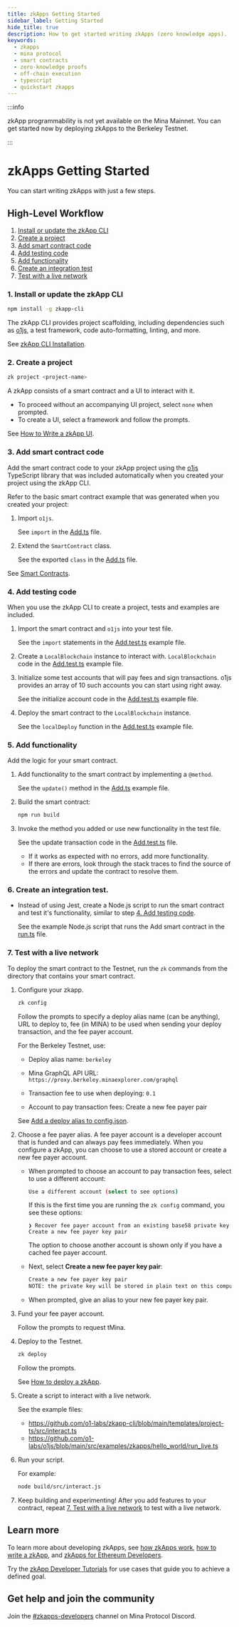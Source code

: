 ```yaml
---
title: zkApps Getting Started
sidebar_label: Getting Started
hide_title: true
description: How to get started writing zkApps (zero knowledge apps).
keywords:
  - zkapps
  - mina protocol
  - smart contracts
  - zero-knowledge proofs
  - off-chain execution
  - typescript
  - quickstart zkapps
---
```


:::info

zkApp programmability is not yet available on the Mina Mainnet. You can get started now by deploying zkApps to the Berkeley Testnet.

:::

# zkApps Getting Started

You can start writing zkApps with just a few steps.

## High-Level Workflow

1. [Install or update the zkApp CLI](#1-install-or-update-the-zkapp-cli)
1. [Create a project](#2-create-a-project)
1. [Add smart contract code](#3-add-smart-contract-code)
1. [Add testing code](#4-add-testing-code)
1. [Add functionality](#5-add-functionality)
1. [Create an integration test](#6-create-an-integration-test)
1. [Test with a live network](#7-test-with-a-live-network)

### 1. Install or update the zkApp CLI

```sh
npm install -g zkapp-cli
```

The zkApp CLI provides project scaffolding, including dependencies such as [o1js](/zkapps/o1js), a test framework, code auto-formatting, linting, and more.

See [zkApp CLI Installation](/zkapps/install-zkapp-cli).

### 2. Create a project

```sh
zk project <project-name>
```

A zkApp consists of a smart contract and a UI to interact with it. 

- To proceed without an accompanying UI project, select `none` when prompted.
- To create a UI, select a framework and follow the prompts. 

See [How to Write a zkApp UI](/zkapps/how-to-write-a-zkapp-ui).

### 3. Add smart contract code

Add the smart contract code to your zkApp project using the [o1js](/zkapps/o1js) TypeScript library that was included automatically when you created your project using the zkApp CLI.

Refer to the basic smart contract example that was generated when you created your project:

1. Import `o1js`. 

    See `import` in the [Add.ts](https://github.com/o1-labs/zkapp-cli/blob/main/templates/project-ts/src/Add.ts#L1) file.

1. Extend the `SmartContract` class.

    See the exported `class` in the [Add.ts](https://github.com/o1-labs/zkapp-cli/blob/main/templates/project-ts/src/Add.ts#L12) file. 

See [Smart Contracts](https://docs.minaprotocol.com/zkapps/o1js/smart-contracts).

### 4. Add testing code

When you use the zkApp CLI to create a project, tests and examples are included.

1. Import the smart contract and `o1js` into your test file. 

    See the `import` statements in the [Add.test.ts](https://github.com/o1-labs/zkapp-cli/blob/main/templates/project-ts/src/Add.test.ts#L1-L2) example file.

1. Create a `LocalBlockchain` instance to interact with.
`LocalBlockchain` code in the [Add.test.ts](https://github.com/o1-labs/zkapp-cli/blob/main/templates/project-ts/src/Add.test.ts#L27-L28) example file.

1. Initialize some test accounts that will pay fees and sign transactions. o1js provides an array of 10 such accounts you can start using right away.

    See the initialize account code in the [Add.test.ts](https://github.com/o1-labs/zkapp-cli/blob/main/templates/project-ts/src/Add.test.ts#L29-L31) example file.

1. Deploy the smart contract to the `LocalBlockchain` instance.

    See the `localDeploy` function in the [Add.test.ts](https://github.com/o1-labs/zkapp-cli/blob/main/templates/project-ts/src/Add.test.ts#L38-L46) example file.

### 5. Add functionality

Add the logic for your smart contract.

1. Add functionality to the smart contract by implementing a `@method`.

    See the `update()` method in the [Add.ts](https://github.com/o1-labs/zkapp-cli/blob/main/templates/project-ts/src/Add.ts#L20) example file.

1. Build the smart contract:

    ```sh
    npm run build
    ```

1. Invoke the method you added or use new functionality in the test file.

    See the update transaction code in the [Add.test.ts](https://github.com/o1-labs/zkapp-cli/blob/main/templates/project-ts/src/Add.test.ts#L57-L65) file.

    - If it works as expected with no errors, add more functionality.
    - If there are errors, look through the stack traces to find the source of the errors and update the contract to resolve them.

### 6. Create an integration test.

- Instead of using Jest, create a Node.js script to run the smart contract and test it's functionality, similar to step [4. Add testing code](#4-add-testing-code).

    See the example Node.js script that runs the Add smart contract in the [run.ts](https://github.com/o1-labs/zkapp-cli/blob/main/examples/tictactoe/ts/src/run.ts) file. 

<!-- which run.ts file are we referring to? I only found run.ts for the sudoku and tictacktoe tests -->

### 7. Test with a live network

To deploy the smart contract to the Testnet, run the `zk` commands from the directory that contains your smart contract. 

1. Configure your zkapp.

    ```sh
    zk config
    ```

    Follow the prompts to specify a deploy alias name (can be anything), URL to deploy to, fee (in MINA) to be used when sending your deploy transaction, and the fee payer account. 

    For the Berkeley Testnet, use: <!-- or whatever the ITN is called, let's give that specific information -->
 
    - Deploy alias name: `berkeley` 
  
    - Mina GraphQL API URL: `https://proxy.berkeley.minaexplorer.com/graphql`
  
    - Transaction fee to use when deploying: `0.1`
  
    - Account to pay transaction fees: Create a new fee payer pair
    
    See [Add a deploy alias to config.json](/zkapps/how-to-deploy-a-zkapp#add-a-deploy-alias-to-configjson).

1. Choose a fee payer alias. A fee payer account is a developer account that is funded and can always pay fees immediately. When you configure a zkApp, you can choose to use a stored account or create a new fee payer account.

    - When prompted to choose an account to pay transaction fees, select to use a different account:

        ```sh
        Use a different account (select to see options)
        ```

        If this is the first time you are running the `zk config` command, you see these options:

        ```text
        ❯ Recover fee payer account from an existing base58 private key
        Create a new fee payer key pair
        ```

        The option to choose another account is shown only if you have a cached fee payer account.

    - Next, select **Create a new fee payer key pair**:  

        ```sh
        Create a new fee payer key pair
        NOTE: the private key will be stored in plain text on this computer.
        ```

    - When prompted, give an alias to your new fee payer key pair. 

1. Fund your fee payer account.

    Follow the prompts to request tMina. 

1. Deploy to the Testnet. <!-- don't we need to deploy? do we want to name the Testnet here? -->

    ```sh
    zk deploy
    ```

    Follow the prompts. 
    
    See [How to deploy a zkApp](/zkapps/how-to-deploy-a-zkapp).

1. Create a script to interact with a live network.

    See the example files:
    - https://github.com/o1-labs/zkapp-cli/blob/main/templates/project-ts/src/interact.ts
    - https://github.com/o1-labs/o1js/blob/main/src/examples/zkapps/hello_world/run_live.ts

1. Run your script.

    For example:

    ```sh
    node build/src/interact.js
    ```

1. Keep building and experimenting! After you add features to your contract, repeat [7. Test with a live network](#7-test-with-a-live-network) to test with a live network.

## Learn more

To learn more about developing zkApps, see [how zkApps work](/zkapps/how-zkapps-work), [how to write a zkApp](/zkapps/how-to-write-a-zkapp), and [zkApps for Ethereum Developers](/zkapps/zkapps-for-ethereum-developers).

Try the [zkApp Developer Tutorials](/zkapps/tutorials) for use cases that guide you to achieve a defined goal.

## Get help and join the community

Join the [#zkapps-developers](https://discord.com/channels/484437221055922177/915745847692636181) channel on Mina Protocol Discord. 
